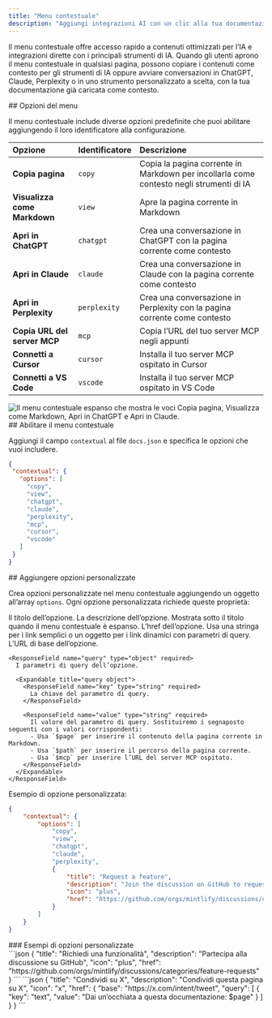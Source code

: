 ```yaml
---
title: "Menu contestuale"
description: "Aggiungi integrazioni AI con un clic alla tua documentazione"
---
```



Il menu contestuale offre accesso rapido a contenuti ottimizzati per l’IA e integrazioni dirette con i principali strumenti di IA. Quando gli utenti aprono il menu contestuale in qualsiasi pagina, possono copiare i contenuti come contesto per gli strumenti di IA oppure avviare conversazioni in ChatGPT, Claude, Perplexity o in uno strumento personalizzato a scelta, con la tua documentazione già caricata come contesto.

<div id="menu-options">
  ## Opzioni del menu
</div>

Il menu contestuale include diverse opzioni predefinite che puoi abilitare aggiungendo il loro identificatore alla configurazione.

| Opzione | Identificatore | Descrizione |
|:--------|:--------------|:------------|
| **Copia pagina** | `copy` | Copia la pagina corrente in Markdown per incollarla come contesto negli strumenti di IA |
| **Visualizza come Markdown** | `view` | Apre la pagina corrente in Markdown |
| **Apri in ChatGPT** | `chatgpt` | Crea una conversazione in ChatGPT con la pagina corrente come contesto |
| **Apri in Claude** | `claude` | Crea una conversazione in Claude con la pagina corrente come contesto |
| **Apri in Perplexity** | `perplexity` | Crea una conversazione in Perplexity con la pagina corrente come contesto |
| **Copia URL del server MCP** | `mcp` | Copia l’URL del tuo server MCP negli appunti |
| **Connetti a Cursor** | `cursor` | Installa il tuo server MCP ospitato in Cursor |
| **Connetti a VS Code** | `vscode` | Installa il tuo server MCP ospitato in VS Code |

<Frame>
    <img 
    src="/images/contextual-menu/contextual-menu.png" 
    alt="Il menu contestuale espanso che mostra le voci Copia pagina, Visualizza come Markdown, Apri in ChatGPT e Apri in Claude." 
  />
</Frame>

<div id="enabling-the-contextual-menu">
  ## Abilitare il menu contestuale
</div>

Aggiungi il campo `contextual` al file `docs.json` e specifica le opzioni che vuoi includere.

```json
{
 "contextual": {
   "options": [
     "copy",
     "view",
     "chatgpt",
     "claude",
     "perplexity",
     "mcp",
     "cursor",
     "vscode"
   ]
 }
}
```

<div id="adding-custom-options">
  ## Aggiungere opzioni personalizzate
</div>

Crea opzioni personalizzate nel menu contestuale aggiungendo un oggetto all’array `options`. Ogni opzione personalizzata richiede queste proprietà:

<ResponseField name="title" type="string" required>
  Il titolo dell’opzione.
</ResponseField>

<ResponseField name="description" type="string" required>
  La descrizione dell’opzione. Mostrata sotto il titolo quando il menu contestuale è espanso.
</ResponseField>

<IconsRequired />

<ResponseField name="href" type="string | object" required>
  L’href dell’opzione. Usa una stringa per i link semplici o un oggetto per i link dinamici con parametri di query.
  
  <Expandable title="href object">
    <ResponseField name="base" type="string" required>
      L’URL di base dell’opzione.
    </ResponseField>

    <ResponseField name="query" type="object" required>
      I parametri di query dell’opzione.

      <Expandable title="query object">
        <ResponseField name="key" type="string" required>
          La chiave del parametro di query.
        </ResponseField>

        <ResponseField name="value" type="string" required>
          Il valore del parametro di query. Sostituiremo i segnaposto seguenti con i valori corrispondenti:
          - Usa `$page` per inserire il contenuto della pagina corrente in Markdown.
          - Usa `$path` per inserire il percorso della pagina corrente.
          - Usa `$mcp` per inserire l’URL del server MCP ospitato.
        </ResponseField>
      </Expandable>
    </ResponseField>
  </Expandable>
</ResponseField>

Esempio di opzione personalizzata:

```json {9-14} wrap
{
    "contextual": {
        "options": [
            "copy",
            "view",
            "chatgpt",
            "claude",
            "perplexity",
            {
                "title": "Request a feature",
                "description": "Join the discussion on GitHub to request a new feature",
                "icon": "plus",
                "href": "https://github.com/orgs/mintlify/discussions/categories/feature-requests"
            }
        ]
    }
}
```

<div id="custom-option-examples">
  ### Esempi di opzioni personalizzate
</div>

<AccordionGroup>
<Accordion title="Link semplice">
```json
{
  "title": "Richiedi una funzionalità",
  "description": "Partecipa alla discussione su GitHub",
  "icon": "plus",
  "href": "https://github.com/orgs/mintlify/discussions/categories/feature-requests"
}
```
</Accordion>

<Accordion title="Link dinamico con contenuto della pagina">
```json
{
  "title": "Condividi su X",
  "description": "Condividi questa pagina su X",
  "icon": "x",
  "href": {
    "base": "https://x.com/intent/tweet",
    "query": [
      {
      "key": "text",
      "value": "Dai un’occhiata a questa documentazione: $page"
      }
    ]
  }
}
```
</Accordion>
</AccordionGroup>